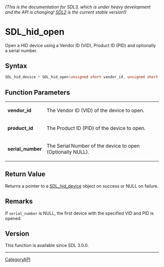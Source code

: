 ====== (This is the documentation for SDL3, which is under heavy development and the API is changing! [https://wiki.libsdl.org/ SDL2] is the current stable version!) ======
= SDL_hid_open =

Open a HID device using a Vendor ID (VID), Product ID (PID) and optionally a serial number.

== Syntax ==

<syntaxhighlight lang='c'>
SDL_hid_device * SDL_hid_open(unsigned short vendor_id, unsigned short product_id, const wchar_t *serial_number);
</syntaxhighlight>

== Function Parameters ==

{|
|'''vendor_id'''
|The Vendor ID (VID) of the device to open.
|-
|'''product_id'''
|The Product ID (PID) of the device to open.
|-
|'''serial_number'''
|The Serial Number of the device to open (Optionally NULL).
|}

== Return Value ==

Returns a pointer to a [[SDL_hid_device]] object on success or NULL on
failure.

== Remarks ==

If <code>serial_number</code> is NULL, the first device with the specified
VID and PID is opened.

== Version ==

This function is available since SDL 3.0.0.

----
[[CategoryAPI]]


